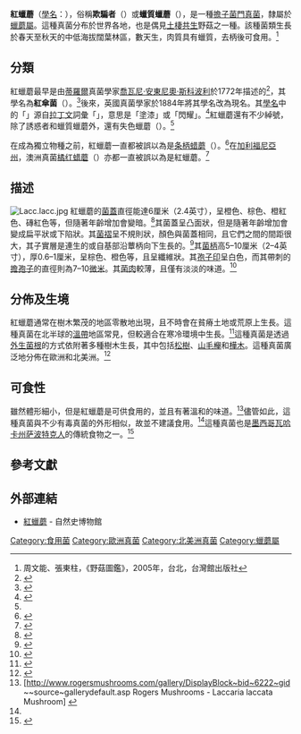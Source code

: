 {{speciesbox
| name = 紅蠟蘑
| image = Laccaria laccata 041024.jpg
| image_width = 250px
| image_caption = 
| genus = Laccaria
| species = laccata
| authority = ([[喬瓦尼·安東尼奧·斯科波利|Scop.]]) [[莫迪凱·丘比特·庫克|Cooke]]
}}
{{mycomorphbox 
| name=紅蠟蘑
| whichGills=adnate 
| whichGills2=decurrent 
| capShape=convex 
| capShape2=flat
| hymeniumType=gills
| stipeCharacter=bare
| ecologicalType=mycorrhizal
| sporePrintColor=white
| howEdible=edible
| howEdible2=caution
}}

'''紅蠟蘑'''（[[學名|學名]]：{{lang|la|''Laccaria laccata''}}），俗稱'''欺騙者'''（{{lang|en|the deceiver}}）或'''蠟質蠟蘑'''（{{lang|en|waxy laccaria}}），是一種[[擔子菌門|擔子菌門]][[真菌|真菌]]，隸屬於[[蠟蘑屬|蠟蘑屬]]。這種真菌分布於世界各地，也是偶見[[土棲共生|土棲共生]]野菇之一種。該種菌類生長於春天至秋天的中低海拔闊葉林區，數天生，肉質具有蠟質，去柄後可食用。<ref>周文能、張東柱，《野菇圖鑑》，2005年，台北，台灣館出版社</ref>

==分類==
紅蠟蘑最早是由[[蒂羅爾|蒂羅爾]]真菌學家[[喬瓦尼·安東尼奧·斯科波利|喬瓦尼·安東尼奧·斯科波利]]於1772年描述的<ref>{{Cite web |url=http://www.mycobank.org/Biolomics.aspx?Table=Mycobank&MycoBankNr_=119173 |title=Laccaria laccata - MycoBank |access-date=2013-11-26 |archive-date=2013-12-02 |archive-url=https://web.archive.org/web/20131202222940/http://www.mycobank.org/Biolomics.aspx?Table=Mycobank&MycoBankNr_=119173 |dead-url=no }}</ref>，其學名為'''紅傘菌'''（{{lang|en|''Agaricus laccatus''}}）。<ref>{{cite book | author = Scopoli, Giovanni Antonio | year = 1772 | title = Flora Carniolica| url = https://archive.org/details/floracarniolica00scopgoog |edition=2 |page=[https://archive.org/details/floracarniolica00scopgoog/page/n461 444]}}</ref>後來，英國真菌學家{{link-en|莫迪凱·丘比特·庫克|Mordecai Cubitt Cooke}}於1884年將其學名改為現名。其[[植物學名命名法|學名]]中的「''{{lang|la|laccata}}''」源自[[拉丁文|拉丁文]]詞彙「''{{lang|la|laccatus}}''」，意思是「塗漆」或「閃耀」。<ref name="nilper">{{cite book | author = Nilson S & Persson O | year = 1977 | title = Fungi of Northern Europe 2: Gill-Fungi | publisher = Penguin|isbn=0-14-063006-6|page=36}}</ref>紅蠟蘑還有不少綽號，除了誘惑者和蠟質蠟蘑外，還有失色蠟蘑（{{lang|en|lacklustre laccaria}}）。<ref name="Garibay07" />

在成為獨立物種之前，紅蠟蘑一直都被誤以為是[[条柄蜡蘑|条柄蜡蘑]]（{{lang|la|''Laccaria proxima''}}）。<ref name="Lamaison05">{{cite book |title=The Great Encyclopedia of Mushrooms |url=https://archive.org/details/greatencyclopedi0000lama |last=Lamaison |first=Jean-Louis |coauthors=Polese, Jean-Marie |year=2005 |publisher=Könemann |isbn=3-8331-1239-5|page=[https://archive.org/details/greatencyclopedi0000lama/page/83 83]}}</ref>在[[加利福尼亞州|加利福尼亞州]]，澳洲真菌[[橘红蜡蘑|橘红蜡蘑]]（{{lang|la|''Laccaria fraterna''}}）亦都一直被誤以為是紅蠟蘑。<ref>{{Cite web |url=http://www.mykoweb.com/CAF/species/Laccaria_fraterna.html |title=California Fungi—Laccaria fraterna |access-date=2013-11-26 |archive-date=2021-03-16 |archive-url=https://web.archive.org/web/20210316093157/https://www.mykoweb.com/CAF/species/Laccaria_fraterna.html |dead-url=no }}</ref>

==描述==
[[File:Lacc.lacc.jpg|thumb]]
紅蠟蘑的[[菌蓋|菌蓋]]直徑能達6厘米（2.4英寸），呈橙色、棕色、橙紅色、磚紅色等，但隨著年齡增加會變暗。<ref>{{Cite web |url=http://www.mushroomexpert.com/laccaria_laccata.html |title=Laccaria laccata - MushroomExpert |access-date=2013-11-26 |archive-date=2021-04-26 |archive-url=https://web.archive.org/web/20210426031210/http://www.mushroomexpert.com/laccaria_laccata.html |dead-url=no }}</ref>其菌蓋呈凸面狀，但是隨著年齡增加會變成扁平狀或下陷狀。其[[菌褶|菌褶]]呈不規則狀，顏色與菌蓋相同，且它們之間的間距很大，其子實層是連生的或自基部沿蕈柄向下生長的。<ref>{{Cite web |url=http://bie.ala.org.au/species/Hygrocybe+austropratensis |title=Hygrocybe austropratensis : Hygrocybe Austropratensis - Atlas of Living Australia |access-date=2013-11-26 |archive-date=2013-12-03 |archive-url=https://web.archive.org/web/20131203025217/http://bie.ala.org.au/species/Hygrocybe+austropratensis |dead-url=no }}</ref>其[[菌柄|菌柄]]高5–10厘米（2–4英寸），厚0.6–1厘米，呈棕色、橙色等，且呈纖維狀。其[[孢子印|孢子印]]呈白色，而其帶刺的[[擔孢子|擔孢子]]的直徑則為7–10[[微米|微米]]。其[[菌肉|菌肉]]較薄，且僅有淡淡的味道。<ref name="Phillips06">{{cite book | author = Roger Phillips | year = 2006 | title = Mushrooms | publisher = Pan MacMillan | isbn = 0-330-44237-6|page=102}}</ref>

==分佈及生境==
紅蠟蘑通常在樹木繁茂的地區零散地出現，且不時會在貧瘠土地或荒原上生長。這種真菌在北半球的[[溫帶|溫帶]]地區常見，但較適合在寒冷環境中生長。<ref>{{Cite web |url=http://www.first-nature.com/fungi/laccaria-laccata.php |title=Laccaria laccata, Deceiver mushroom - First Nature |access-date=2013-11-26 |archive-date=2020-11-11 |archive-url=https://web.archive.org/web/20201111211033/https://www.first-nature.com/fungi/laccaria-laccata.php |dead-url=no }}</ref>這種真菌是透過[[外生菌根|外生菌根]]的方式依附著多種樹木生長，其中包括[[松科|松樹]]、[[山毛櫸科|山毛櫸]]和[[樺木科|樺木]]。這種真菌廣泛地分佈在歐洲和北美洲。<ref name="Arora2nd">{{cite book |author=David Arora |year=1986 |title=Mushrooms Demystified |url=https://archive.org/details/mushroomsdemysti00aror_0 |publisher=Ten Speed Press |isbn=0-89815-169-4|page=[https://archive.org/details/mushroomsdemysti00aror_0/page/172 172]}}</ref>

== 可食性 ==
雖然體形細小，但是紅蠟蘑是可供食用的，並且有著溫和的味道。<ref>[http://www.rogersmushrooms.com/gallery/DisplayBlock~bid~6222~gid~~source~gallerydefault.asp Rogers Mushrooms - Laccaria laccata Mushroom] {{webarchive|url=https://web.archive.org/web/20131203194624/http://www.rogersmushrooms.com/gallery/DisplayBlock~bid~6222~gid~~source~gallerydefault.asp |date=2013-12-03 }}</ref>儘管如此，這種真菌與不少有毒真菌的外形相似，故並不建議食用。<ref name="Arora2nd" />這種真菌也是[[墨西哥|墨西哥]][[瓦哈卡州|瓦哈卡州]][[萨波特克人|萨波特克人]]的傳統食物之一。<ref name="Garibay07">{{cite journal |author=Garibay-Orijel R, Caballero J, Estrada-Torres A, Cifuentes J|year=2007|title=Understanding cultural significance, the edible mushrooms case |journal=Journal of Ethnobiology and Ethnomedicine |volume=3 |issue=4 |page= 4|doi=10.1186/1746-4269-3-4 |accessdate=2008-09-09 |pmid=17217539 |pmc=1779767}}</ref>

== 參考文獻  ==
{{portal|真菌}}

{{Reflist|2}}

== 外部連結 ==
{{Commons category|Laccaria laccata}}
* [https://web.archive.org/web/20090317211451/http://www.fieldmuseum.org/research_collections/botany/botany_sites/fungi/species/L.laccata/mushroom.html 紅蠟蘑] -  自然史博物館
{{Taxonbar|from=Q597340}}

[[Category:食用菌|Category:食用菌]]
[[Category:歐洲真菌|Category:歐洲真菌]]
[[Category:北美洲真菌|Category:北美洲真菌]]
[[Category:蠟蘑屬|Category:蠟蘑屬]]